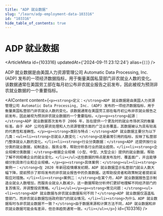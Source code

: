 ```yaml
---
title: "ADP 就业数据"
slug: "/learn/adp-employment-data-103316"
id: "103316"
hide_table_of_contents: true
---
```



# ADP 就业数据

<ArticleMeta id={103316} updatedAt={'2024-09-11 23:12:24'} alias={`[]`} />
<div className='border-solid border-b border-t-0 my-4 border-[var(--ifm-color-gray-300)]' />

ADP 就业数据是由美国人力资源管理公司 Automatic Data Processing, Inc. (ADP) 发布的一项经济数据指标，用于衡量美国私营部门非农就业人数的变化。该数据通常在美国劳工部在每月初公布非农就业报告之前发布，因此被视为预测非农就业数据的一个重要指标。

<AIContent content={`<p><strong>定义：</strong>ADP 就业数据是由美国人力资源管理公司 Automatic Data Processing, Inc. (ADP) 发布的一项经济数据指标，用于衡量美国私营部门非农就业人数的变化。该数据通常在美国劳工部在每月初公布非农就业报告之前发布，因此被视为预测非农就业数据的一个重要指标。</p><p><strong>起源：</strong>ADP 就业数据首次发布于 2006 年，旨在提供一个更及时的就业市场状况的衡量标准。由于 ADP 公司在薪资处理和人力资源管理方面的广泛业务覆盖，其数据被认为具有较高的代表性和准确性。</p><p><strong>类别与特点：</strong>ADP 就业数据主要分为以下几类：<ul><li><strong>总就业人数变化：</strong>这是最常引用的指标，反映了私营部门整体就业人数的变化。</li><li><strong>行业分类数据：</strong>ADP 还提供按行业分类的就业数据，如制造业、服务业等，帮助分析各行业的就业趋势。</li><li><strong>企业规模分类数据：</strong>根据企业规模（小型、中型、大型企业）提供的就业数据，帮助了解不同规模企业的就业变化。</li></ul>这些数据的特点是发布及时、覆盖面广，并且能够细分到具体行业和企业规模。</p><p><strong>具体案例：</strong><ul><li><strong>案例一：</strong>在 2020 年新冠疫情爆发初期，ADP 就业数据显示私营部门就业人数大幅下降，提前预示了即将发布的非农就业报告中的负面数据。这帮助投资者和政策制定者提前采取应对措施。</li><li><strong>案例二：</strong>在某个月，ADP 就业数据报告显示制造业就业人数增加，而服务业就业人数减少。这一数据帮助分析师们更好地理解不同经济部门的复苏情况，并调整投资策略。</li></ul></p><p><strong>常见问题：</strong><ul><li><strong>ADP 就业数据与非农就业数据有何不同？</strong>ADP 就业数据仅涵盖私营部门，而非农就业数据包括政府部门的就业情况。</li><li><strong>为什么 ADP 就业数据有时与非农就业数据不一致？</strong>由于数据来源和计算方法不同，ADP 就业数据和非农就业数据可能会有差异，但总体趋势通常一致。</li></ul></p>`} id={103316} />
